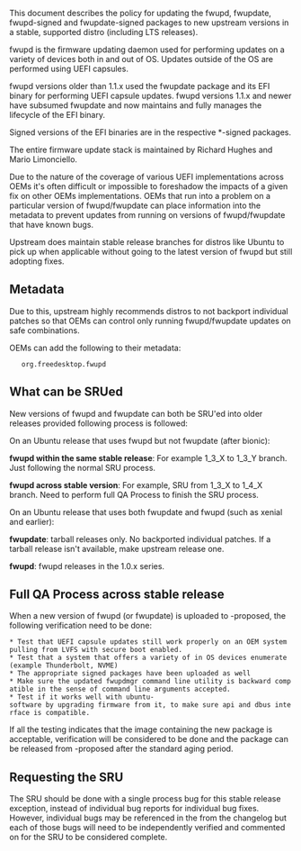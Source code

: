 This document describes the policy for updating the fwupd, fwupdate, fwupd-signed and fwupdate-signed packages to new upstream versions in a stable, supported distro (including LTS releases).

fwupd is the firmware updating daemon used for performing updates on a variety of devices both in and out of OS.  Updates outside of the OS are performed using UEFI capsules.

fwupd versions older than 1.1.x used the fwupdate package and its EFI binary for performing UEFI capsule updates.
fwupd versions 1.1.x and newer have subsumed fwupdate and now maintains and fully manages the lifecycle of the EFI binary.

Signed versions of the EFI binaries are in the respective *-signed packages.

The entire firmware update stack is maintained by Richard Hughes and Mario Limonciello.

Due to the nature of the coverage of various UEFI implementations across OEMs it's often difficult or impossible to foreshadow the impacts of a given fix on other OEMs implementations.  OEMs that run into a problem on a particular version of fwupd/fwupdate can place information into the metadata to prevent updates from running on versions of fwupd/fwupdate that have known bugs.

Upstream does maintain stable release branches for distros like Ubuntu to pick up when applicable without going to the latest version of fwupd but still adopting fixes.

== Metadata ==
Due to this, upstream highly recommends distros to not backport individual patches so that OEMs can control only running fwupd/fwupdate updates on safe combinations.

OEMs can add the following to their metadata:

<requires>
    <id compare="ge" version="1.4.1">org.freedesktop.fwupd</id>
</requires>


== What can be SRUed ==

New versions of fwupd and fwupdate can both be SRU'ed into older releases provided following process is followed:

On an Ubuntu release that uses fwupd but not fwupdate (after bionic):

'''fwupd within the same stable release''': For example 1_3_X to 1_3_Y branch. Just following the normal SRU process.

'''fwupd across stable version''': For example, SRU from 1_3_X to 1_4_X branch. Need to perform full QA Process to finish the SRU process.

On an Ubuntu release that uses both fwupdate and fwupd (such as xenial and earlier):

'''fwupdate''':
tarball releases only.  No backported individual patches.  If a tarball release isn't available, make upstream release one.

'''fwupd''':
fwupd releases in the 1.0.x series.

== Full QA Process across stable release ==

When a new version of fwupd (or fwupdate) is uploaded to -proposed, the following verification need to be done:

 * Test that UEFI capsule updates still work properly on an OEM system pulling from LVFS with secure boot enabled.
 * Test that a system that offers a variety of in OS devices enumerate (example Thunderbolt, NVME)
 * The appropriate signed packages have been uploaded as well
 * Make sure the updated fwupdmgr command line utility is backward compatible in the sense of command line arguments accepted.
 * Test if it works well with ubuntu-software by upgrading firmware from it, to make sure api and dbus interface is compatible.

If all the testing indicates that the image containing the new package is acceptable, verification will be considered to be done and the package can be released from -proposed after the standard aging period.

== Requesting the SRU ==

The SRU should be done with a single process bug for this stable release exception, instead of individual bug reports for individual bug fixes. However, individual bugs may be referenced in the from the changelog but each of those bugs will need to be independently verified and commented on for the SRU to be considered complete.

